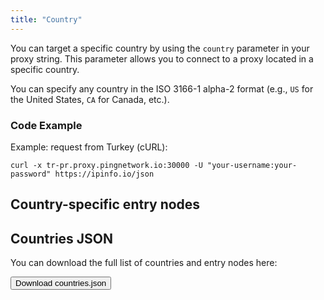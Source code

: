 ```yaml
---
title: "Country"
---
```


You can target a specific country by using the `country` parameter in your proxy string. This parameter allows you to connect to a proxy located in a specific country.

You can specify any country in the ISO 3166-1 alpha-2 format (e.g., `US` for the United States, `CA` for Canada, etc.).

### Code Example

Example: request from Turkey (cURL):

```
curl -x tr-pr.proxy.pingnetwork.io:30000 -U "your-username:your-password" https://ipinfo.io/json
```

## Country-specific entry nodes


## Countries JSON

You can download the full list of countries and entry nodes here:

<a href="/files/countries.json" download>
  <Button variant="primary">Download countries.json</Button>
</a>
